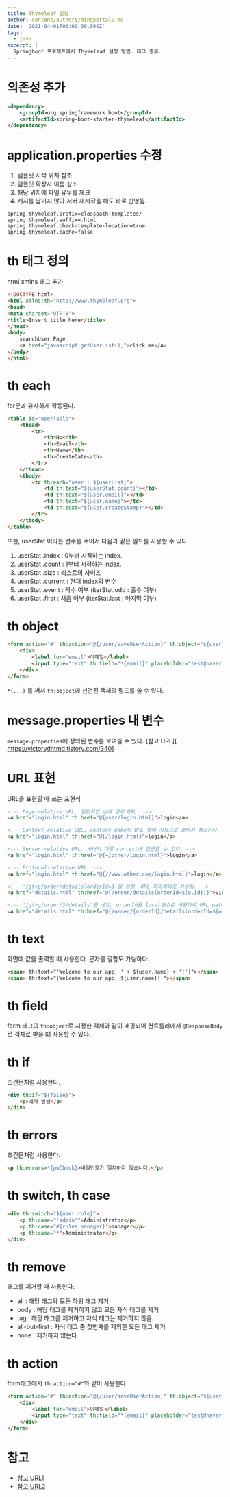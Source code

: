 ```yaml
---
title: Thymeleaf 설정
author: content/authors/mingportal0.md
date: '2021-04-01T00:00:00.000Z'
tags:
  - java
excerpt: |
  Springboot 프로젝트에서 Thymeleaf 설정 방법. 태그 종류.
---
```



# 의존성 추가

```xml
<dependency>
    <groupId>org.springframework.boot</groupId>
    <artifactId>spring-boot-starter-thymeleaf</artifactId>
</dependency>
```

# application.properties 수정

1. 템플릿 시작 위치 참조
2. 템플릿 확장자 이름 참조
3. 해당 위치에 파일 유무를 체크
4. 캐시를 남기지 않아 서버 재시작을 해도 바로 반영됨.

```
spring.thymeleaf.prefix=classpath:templates/
spring.thymeleaf.suffix=.html
spring.thymeleaf.check-template-location=true
spring.thymeleaf.cache=false
```

# th 태그 정의

html xmlns 태그 추가

```html
<!DOCTYPE html>
<html xmlns:th="http://www.thymeleaf.org">
<head>
<meta charset="UTF-8">
<title>Insert title here</title>
</head>
<body>
	searchUser Page
	<a href="javascript:getUserList();">click me</a>
</body>
</html>
```

# th each

for문과 유사하게 작동된다.

```html
<table id="userTable">
	<thead>
		<tr>
			<th>No</th>
			<th>Email</th>
			<th>Name</th>
			<th>CreateDate</th>
		</tr>
	</thead>
	<tbody>
		<tr th:each="user : ${userList}">
			<td th:text="${userStat.count}"></td>
			<td th:text="${user.email}"></td>
			<td th:text="${user.name}"></td>
			<td th:text="${user.createStamp}"></td>
		</tr>
	</tbody>
</table>
```

또한, userStat 이라는 변수를 주어서 다음과 같은 필드를 사용할 수 있다.

1. userStat .index : 0부터 시작하는 index.
2. userStat .count : 1부터 시작하는 index.
3. userStat .size : 리스트의 사이즈
4. userStat .current : 현재 index의 변수
5. userStat .event : 짝수 여부 (iterStat.odd : 홀수 여부)
6. userStat .first : 처음 여부 (iterStat.last : 마지막 여부)

# th object

```html
<form action="#" th:action="@{/user/saveUserAction}" th:object="${user}" method="post" class="register">
	<div>
		<label for="email">이메일</label>
		<input type="text" th:field="*{email}" placeholder="test@naver.com" maxlength="20"/>
	</div>
</form>
```

`*{...}` 를 써서 `th:object`에 선언된 객체의 필드를 쓸 수 있다.

# message.properties 내 변수

`message.properties`에 정의된 변수를 보여줄 수 있다.
\[참고 URL]\[ https://victorydntmd.tistory.com/340]

# URL 표현

URL을 표현할 때 쓰는 표현식

```html
<!-- Page-relative URL. 일반적인 상대 경로 URL  -->
<a href="login.html" th:href="@{user/login.html}">login</a>

<!-- Context-relative URL. context name이 URL 앞에 자동으로 붙어서 생성된다. -->
<a href="login.html" th:href="@{/login.html}">login</a>

<!-- Server-relative URL. 서버의 다른 context에 접근할 수 있다. -->
<a href="login.html" th:href="@{~/other/login.html}">login</a>

<!-- Protocol-relative URL. -->
<a href="login.html" th:href="@{//www.other.com/login.html}">login</a>

<!-- '/gtvg/order/details?orderId=3'을 생성. URL 파라메터로 사용됨. -->
<a href="details.html" th:href="@{/order/details(orderId=${o.id})}">view</a>

<!-- '/gtvg/order/3/details'를 생성. orderId를 local변수로 사용하여 URL path를 생성. -->
<a href="details.html" th:href="@{/order/{orderId}/details(orderId=${o.id})}">view</a>
```

# th text

화면에 값을 출력할 때 사용한다.
문자를 결합도 가능하다.

```html
<span> th:text="'Welcome to our app, ' + ${user.name} + '!'|"></span>
<span> th:text="|Welcome to our app, ${user.name}!|"></span>
```

# th field

form 태그의 `th:object`로 지정한 객체와 같이 매핑되어 컨트롤러에서 `@ResponseBody`로 객체로 받을 떄 사용할 수 있다.

# th if

조건문처럼 사용한다.

```html
<div th:if="${false}">
	<p>에러 발생</p>
</div>
```

# th errors

조건문처럼 사용한다.

```html
<p th:errors=*{pwCheck}>비밀번호가 일치하지 않습니다.</p>
```

# th switch, th case

```html
<div th:switch="${user.role}">
	<p th:case="'admin'">Administrator</p>
	<p th:case="#{roles.manager}">manager</p>
	<p th:case="*">Administrator</p>
</div>
```

# th remove

태그를 제거할 때 사용한다.

* all : 해당 태그와 모든 하위 태그 제거
* body : 해당 태그를 제거하지 않고 모든 자식 태그를 제거
* tag : 해당 태그를 제거하고 자식 태그는 제거하지 않음.
* all-but-first : 자식 태그 중 첫번째를 제외한 모든 태그 제거
* none : 제거하지 않는다.

# th action

form태그에서 `th:action="#"`와 같이 사용한다.

```html
<form action="#" th:action="@{/user/saveUserAction}" th:object="${user}" method="post" class="register">
	<div>
		<label for="email">이메일</label>
		<input type="text" th:field="*{email}" placeholder="test@naver.com" maxlength="20"/>
	</div>
</form>
```

# 참고

* [참고 URL1](https://yulfsong.tistory.com/97)
* [참고 URL2](https://cyberx.tistory.com/132)
